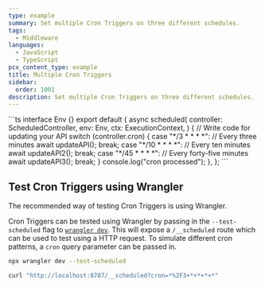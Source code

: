 ```yaml
---
type: example
summary: Set multiple Cron Triggers on three different schedules.
tags:
  - Middleware
languages:
  - JavaScript
  - TypeScript
pcx_content_type: example
title: Multiple Cron Triggers
sidebar:
  order: 1001
description: Set multiple Cron Triggers on three different schedules.
---
```



<TypeScriptExample>
```ts
interface Env {}
export default {
	async scheduled(
		controller: ScheduledController,
		env: Env,
		ctx: ExecutionContext,
	) {
		// Write code for updating your API
		switch (controller.cron) {
			case "*/3 * * * *":
				// Every three minutes
				await updateAPI();
				break;
			case "*/10 * * * *":
				// Every ten minutes
				await updateAPI2();
				break;
			case "*/45 * * * *":
				// Every forty-five minutes
				await updateAPI3();
				break;
		}
		console.log("cron processed");
	},
};
```
</TypeScriptExample>

## Test Cron Triggers using Wrangler

The recommended way of testing Cron Triggers is using Wrangler.

Cron Triggers can be tested using Wrangler by passing in the `--test-scheduled` flag to [`wrangler dev`](/workers/wrangler/commands/#dev). This will expose a `/__scheduled` route which can be used to test using a HTTP request. To simulate different cron patterns, a `cron` query parameter can be passed in.

```sh
npx wrangler dev --test-scheduled

curl "http://localhost:8787/__scheduled?cron=*%2F3+*+*+*+*"
```
